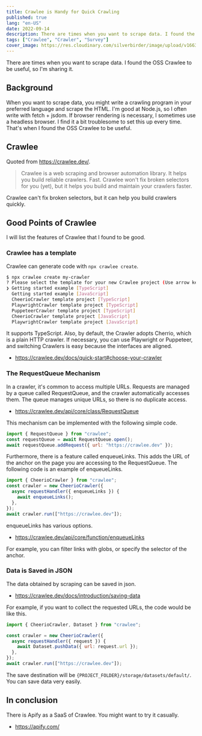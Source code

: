 ```yaml
---
title: Crawlee is Handy for Quick Crawling
published: true
lang: "en-US"
date: 2022-09-14
description: There are times when you want to scrape data. I found the OSS Crawlee to be useful, so I'm sharing it.
tags: ["Crawlee", "Crawler", "Survey"]
cover_image: https://res.cloudinary.com/silverbirder/image/upload/v1663163849/silver-birder.github.io/blog/hans-peter-gauster-3y1zF4hIPCg-unsplash.jpg
---
```


There are times when you want to scrape data. I found the OSS Crawlee to be useful, so I'm sharing it.

## Background

When you want to scrape data, you might write a crawling program in your preferred language and scrape the HTML.
I'm good at Node.js, so I often write with fetch + jsdom. If browser rendering is necessary, I sometimes use a headless browser.
I find it a bit troublesome to set this up every time. That's when I found the OSS Crawlee to be useful.

## Crawlee

Quoted from https://crawlee.dev/.

> Crawlee is a web scraping and browser automation library.
> It helps you build reliable crawlers. Fast.
> Crawlee won't fix broken selectors for you (yet), but it helps you build and maintain your crawlers faster.

Crawlee can't fix broken selectors, but it can help you build crawlers quickly.

## Good Points of Crawlee

I will list the features of Crawlee that I found to be good.

### Crawlee has a template

Crawlee can generate code with `npx crawlee create`.

```bash
$ npx crawlee create my-crawler
? Please select the template for your new Crawlee project (Use arrow keys)
❯ Getting started example [TypeScript]
  Getting started example [JavaScript]
  CheerioCrawler template project [TypeScript]
  PlaywrightCrawler template project [TypeScript]
  PuppeteerCrawler template project [TypeScript]
  CheerioCrawler template project [JavaScript]
  PlaywrightCrawler template project [JavaScript]
```

It supports TypeScript.
Also, by default, the Crawler adopts Cherrio, which is a plain HTTP crawler.
If necessary, you can use Playwright or Puppeteer, and switching Crawlers is easy because the interfaces are aligned.

- https://crawlee.dev/docs/quick-start#choose-your-crawler

### The RequestQueue Mechanism

In a crawler, it's common to access multiple URLs.
Requests are managed by a queue called RequestQueue, and the crawler automatically accesses them.
The queue manages unique URLs, so there is no duplicate access.

- https://crawlee.dev/api/core/class/RequestQueue

This mechanism can be implemented with the following simple code.

```javascript
import { RequestQueue } from "crawlee";
const requestQueue = await RequestQueue.open();
await requestQueue.addRequest({ url: "https://crawlee.dev" });
```

Furthermore, there is a feature called enqueueLinks. This adds the URL of the anchor on the page you are accessing to the RequestQueue.
The following code is an example of enqueueLinks.

```javascript
import { CheerioCrawler } from "crawlee";
const crawler = new CheerioCrawler({
  async requestHandler({ enqueueLinks }) {
    await enqueueLinks();
  },
});
await crawler.run(["https://crawlee.dev"]);
```

enqueueLinks has various options.

- https://crawlee.dev/api/core/function/enqueueLinks

For example, you can filter links with globs, or specify the selector of the anchor.

### Data is Saved in JSON

The data obtained by scraping can be saved in json.

- https://crawlee.dev/docs/introduction/saving-data

For example, if you want to collect the requested URLs, the code would be like this.

```javascript
import { CheerioCrawler, Dataset } from "crawlee";

const crawler = new CheerioCrawler({
  async requestHandler({ request }) {
    await Dataset.pushData({ url: request.url });
  },
});
await crawler.run(["https://crawlee.dev"]);
```

The save destination will be `{PROJECT_FOLDER}/storage/datasets/default/`.
You can save data very easily.

## In conclusion

There is Apify as a SaaS of Crawlee. You might want to try it casually.

- https://apify.com/
